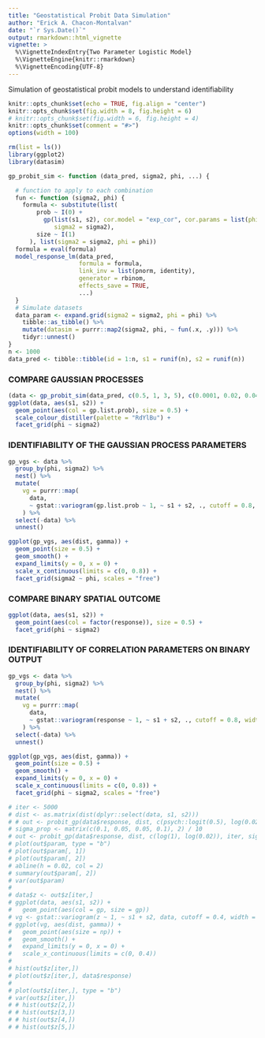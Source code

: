 ```yaml
---
title: "Geostatistical Probit Data Simulation"
author: "Erick A. Chacon-Montalvan"
date: "`r Sys.Date()`"
output: rmarkdown::html_vignette
vignette: >
  %\VignetteIndexEntry{Two Parameter Logistic Model}
  %\VignetteEngine{knitr::rmarkdown}
  %\VignetteEncoding{UTF-8}
---
```


Simulation of geostatistical probit models to understand identifiability

```r
knitr::opts_chunk$set(echo = TRUE, fig.align = "center")
knitr::opts_chunk$set(fig.width = 8, fig.height = 6)
# knitr::opts_chunk$set(fig.width = 6, fig.height = 4)
knitr::opts_chunk$set(comment = "#>")
options(width = 100)
```



```r
rm(list = ls())
library(ggplot2)
library(datasim)

```

```r

gp_probit_sim <- function (data_pred, sigma2, phi, ...) {

  # function to apply to each combination
  fun <- function (sigma2, phi) {
    formula <- substitute(list(
        prob ~ I(0) +
          gp(list(s1, s2), cor.model = "exp_cor", cor.params = list(phi = phi),
             sigma2 = sigma2),
        size ~ I(1)
      ), list(sigma2 = sigma2, phi = phi))
  formula = eval(formula)
  model_response_lm(data_pred,
                    formula = formula,
                    link_inv = list(pnorm, identity),
                    generator = rbinom,
                    effects_save = TRUE,
                    ...)
  }
  # Simulate datasets
  data_param <- expand.grid(sigma2 = sigma2, phi = phi) %>%
    tibble::as_tibble() %>%
    mutate(datasim = purrr::map2(sigma2, phi, ~ fun(.x, .y))) %>%
    tidyr::unnest()
}
n <- 1000
data_pred <- tibble::tibble(id = 1:n, s1 = runif(n), s2 = runif(n))
```

### COMPARE GAUSSIAN PROCESSES

```r
(data <- gp_probit_sim(data_pred, c(0.5, 1, 3, 5), c(0.0001, 0.02, 0.04, 0.09, 0.2)))
ggplot(data, aes(s1, s2)) +
  geom_point(aes(col = gp.list.prob), size = 0.5) +
  scale_colour_distiller(palette = "RdYlBu") +
  facet_grid(phi ~ sigma2)
```

### IDENTIFIABILITY OF THE GAUSSIAN PROCESS PARAMETERS

```r
gp_vgs <- data %>%
  group_by(phi, sigma2) %>%
  nest() %>%
  mutate(
    vg = purrr::map(
      data,
      ~ gstat::variogram(gp.list.prob ~ 1, ~ s1 + s2, ., cutoff = 0.8, width = 0.005))
    ) %>%
  select(-data) %>%
  unnest()

ggplot(gp_vgs, aes(dist, gamma)) +
  geom_point(size = 0.5) +
  geom_smooth() +
  expand_limits(y = 0, x = 0) +
  scale_x_continuous(limits = c(0, 0.8)) +
  facet_grid(sigma2 ~ phi, scales = "free")
```

### COMPARE BINARY SPATIAL OUTCOME

```r
ggplot(data, aes(s1, s2)) +
  geom_point(aes(col = factor(response)), size = 0.5) +
  facet_grid(phi ~ sigma2)
```

### IDENTIFIABILITY OF CORRELATION PARAMETERS ON BINARY OUTPUT

```r
gp_vgs <- data %>%
  group_by(phi, sigma2) %>%
  nest() %>%
  mutate(
    vg = purrr::map(
      data,
      ~ gstat::variogram(response ~ 1, ~ s1 + s2, ., cutoff = 0.8, width = 0.005))
    ) %>%
  select(-data) %>%
  unnest()

ggplot(gp_vgs, aes(dist, gamma)) +
  geom_point(size = 0.5) +
  geom_smooth() +
  expand_limits(y = 0, x = 0) +
  scale_x_continuous(limits = c(0, 0.8)) +
  facet_grid(phi ~ sigma2, scales = "free")
```

```r
# iter <- 5000
# dist <- as.matrix(dist(dplyr::select(data, s1, s2)))
# # out <- probit_gp(data$response, dist, c(psych::logit(0.5), log(0.02)), iter)
# sigma_prop <- matrix(c(0.1, 0.05, 0.05, 0.1), 2) / 10
# out <- probit_gp(data$response, dist, c(log(1), log(0.02)), iter, sigma_prop)
# plot(out$param, type = "b")
# plot(out$param[, 1])
# plot(out$param[, 2])
# abline(h = 0.02, col = 2)
# summary(out$param[, 2])
# var(out$param)
#
# data$z <- out$z[iter,]
# ggplot(data, aes(s1, s2)) +
#   geom_point(aes(col = gp, size = gp))
# vg <- gstat::variogram(z ~ 1, ~ s1 + s2, data, cutoff = 0.4, width = 0.005)
# ggplot(vg, aes(dist, gamma)) +
#   geom_point(aes(size = np)) +
#   geom_smooth() +
#   expand_limits(y = 0, x = 0) +
#   scale_x_continuous(limits = c(0, 0.4))
#
# hist(out$z[iter,])
# plot(out$z[iter,], data$response)
#
# plot(out$z[iter,], type = "b")
# var(out$z[iter,])
# # hist(out$z[2,])
# # hist(out$z[3,])
# # hist(out$z[4,])
# # hist(out$z[5,])
```
